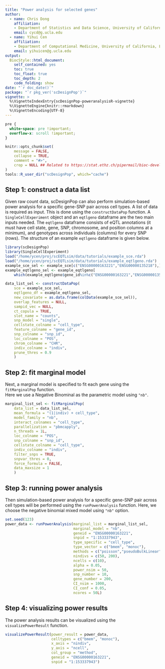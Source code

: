 ```yaml
---
title: "Power analysis for selected genes"
author: 
  - name: Chris Dong
    affiliation:
    - Department of Statistics and Data Science, University of California, Los Angeles
    email: cycd@g.ucla.edu
  - name: Yihui Cen
    affiliation:
    - Department of Computational Medicine, University of California, Los Angeles
    email: yihuicen@g.ucla.edu
output: 
  BiocStyle::html_document:
    self_contained: yes
    toc: true
    toc_float: true
    toc_depth: 2
    code_folding: show
date: "`r doc_date()`"
package: "`r pkg_ver('scDesignPop')`"
vignette: >
  %\VignetteIndexEntry{scDesignPop-poweranalysisR-vignette}
  %\VignetteEngine{knitr::rmarkdown}
  %\VignetteEncoding{UTF-8}  
---
```

```css
pre {
  white-space: pre !important;
  overflow-x: scroll !important;
}
```

```r
knitr::opts_chunk$set(
    message = FALSE,
    collapse = TRUE,
    comment = "#>",
    crop = NULL ## Related to https://stat.ethz.ch/pipermail/bioc-devel/2020-April/016656.html
)
tools::R_user_dir("scDesignPop", which="cache")
```

## Step 1: construct a data list

Given raw count data, scDesignPop can also perform simulation-based power analysis for a
specific gene-SNP pair across cell types. A list of data is required as input. This is done using the `constructDataPop` function. A `SingleCellExperiment` object and an `eqtlgeno` dataframe are the two main inputs needed. The `eqtlgeno` dataframe consists of eQTL annotations (it must have cell state, gene, SNP, chromosome, and position columns at a minimum), and genotypes across individuals (columns) for every SNP (rows). The structure of an example `eqtlgeno` dataframe is given below.

```r
library(scDesignPop)
library(SingleCellExperiment)
load("/home/ycen/proj/scEQTLsim/data/tutorials/example_sce.rda")
load("/home/ycen/proj/scEQTLsim/data/tutorials/example_eqtlgeno.rda")
example_sce_sel <- example_sce[c("ENSG00000163221","ENSG00000135218"),]
example_eqtlgeno_sel <- example_eqtlgeno[
    which(example_eqtlgeno$gene_id%in%c("ENSG00000163221","ENSG00000135218")),]
```

```r
data_list_sel <- constructDataPop(
    sce = example_sce_sel,
    eqtlgeno_df = example_eqtlgeno_sel,
    new_covariate = as.data.frame(colData(example_sce_sel)),
    overlap_features = NULL,
    sampid_vec = NULL,
    ct_copula = TRUE,
    slot_name = "counts",
    snp_model = "single",
    cellstate_colname = "cell_type",
    feature_colname = "gene_id",
    snp_colname = "snp_id",
    loc_colname = "POS",
    chrom_colname = "CHR",
    indiv_colname = "indiv",
    prune_thres = 0.9
    )
```

## Step 2: fit marginal model

Next, a marginal model is specified to fit each gene using the
`fitMarginalPop` function.  
Here we use a Negative Binominal as the parametric model using `"nb"`.

```r
marginal_list_sel <- fitMarginalPop(
    data_list = data_list_sel,
    mean_formula = "(1|indiv) + cell_type",
    model_family = "nb",
    interact_colnames = "cell_type",
    parallelization = "pbmcapply",
    n_threads = 1L,
    loc_colname = "POS",
    snp_colname = "snp_id",
    cellstate_colname = "cell_type",
    indiv_colname = "indiv",
    filter_snps = TRUE,
    snpvar_thres = 0,
    force_formula = FALSE,
    data_maxsize = 1
    )
```

## Step 3: running power analysis

Then simulation-based power analysis for a
specific gene-SNP pair across cell types will be performed using the `runPowerAnalysis`
function. Here, we choose the negative binomial mixed model using `"nb"`
option.

```r
set.seed(123)
power_data <- runPowerAnalysis(marginal_list = marginal_list_sel,
                               marginal_model = "nb",
                               geneid = "ENSG00000163221",
                               snpid = "1:153337943",
                               type_specific = "cell_type",
                               type_vector = c("bmem", "monoc"),
                               methods = c("poisson","pseudoBulkLinear"),
                               nindivs = c(50, 200),
                               ncells = c(10),
                               alpha = 0.05,
                               power_nsim = 50,
                               snp_number = 10,
                               gene_number = 200,
                               CI_nsim = 1000,
                               CI_conf = 0.05,
                               ncores = 50L)
```


## Step 4: visualizing power results

The power analysis results can be visualized using the
`visualizePowerResult` function.

```r
visualizePowerResult(power_result = power_data,
                     celltypes = c("bmem", "monoc"),
                     x_axis = "nindiv",
                     y_axis = "ncell",
                     col_group = "method",
                     geneid = "ENSG00000163221",
                     snpid = "1:153337943")
```
